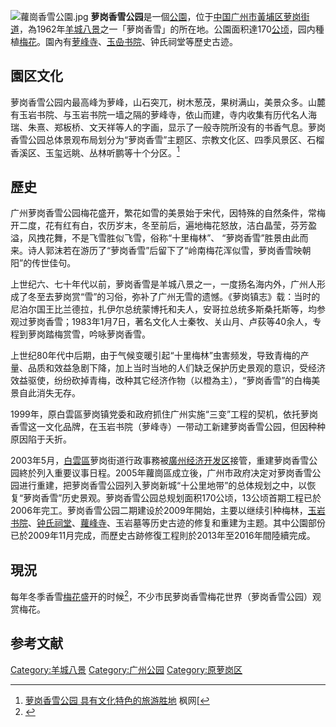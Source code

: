 [[File:蘿崗香雪公園.jpg|right]]
{{Advert|time=2020-05-15T17:43:24+00:00}}
'''萝岗香雪公园'''是一個[[公園|公園]]，位于[[中华人民共和国|中国]][[广州市|广州市]][[黃埔区|黃埔区]][[萝岗街道|萝岗街道]]，為1962年[[羊城八景|羊城八景]]之一「萝岗香雪」的所在地。公園面积達170[[公顷|公顷]]，园内種植[[梅花|梅花]]。園內有[[萝峰寺|萝峰寺]]、[[玉喦书院|玉喦书院]]、钟氏祠堂等歷史古迹。

==園区文化==
萝岗香雪公园内最高峰为萝峰，山石突兀，树木葱茂，果树满山，美景众多。山麓有玉岩书院、与玉岩书院一墙之隔的萝峰寺，依山而建，寺内收集有历代名人海瑞、朱熹、郑板桥、文天祥等人的字画，显示了一般寺院所没有的书香气息。萝岗香雪公园总体景观布局划分为“萝岗香雪”主题区、宗教文化区、四季风景区、石榴香溪区、玉玺远眺、丛林听鹏等十个分区。<ref>[http://www.laoren.com/lrbly/2014/275245.shtml 萝岗香雪公园 具有文化特色的旅游胜地] {{Wayback|url=http://www.laoren.com/lrbly/2014/275245.shtml |date=20170818004307 }}枫网[</ref>

==歷史==
广州萝岗香雪公园梅花盛开，繁花如雪的美景始于宋代，因特殊的自然条件，常梅开二度，花有红有白，农历岁末，冬至前后，遍地梅花怒放，洁白晶莹，芬芳盈溢，风拽花舞，不是飞雪胜似飞雪，俗称“十里梅林”、 “萝岗香雪”胜景由此而来。诗人郭沫若在游历了“萝岗香雪”后留下了“岭南梅花浑似雪，萝岗香雪映朝阳”的传世佳句。

上世纪六、七十年代以前，萝岗香雪是羊城八景之一，一度扬名海内外，广州人形成了冬至去萝岗赏“雪”的习俗，弥补了广州无雪的遗憾。《萝岗镇志》载：当时的尼泊尔国王比兰德拉，扎伊尔总统蒙博托和夫人，安哥拉总统多斯桑托斯等，均参观过萝岗香雪；1983年1月7日，著名文化人士秦牧、关山月、卢荻等40余人，专程到萝岗踏梅赏雪，吟咏萝岗香雪。

上世纪80年代中后期，由于气候变暖引起“十里梅林”虫害频发，导致青梅的产量、品质和效益急剧下降，加上当时当地的人们缺乏保护历史景观的意识，受经济效益驱使，纷纷砍掉青梅，改种其它经济作物（以橙為主），“萝岗香雪”的白梅美景自此消失无存。

1999年，原白雲區萝岗镇党委和政府抓住广州实施“三变”工程的契机，依托萝岗香雪这一文化品牌，在玉岩书院（萝峰寺）一带动工新建萝岗香雪公园，但因种种原因陷于夭折。

2003年5月，[[白雲區|白雲區]]萝岗街道行政事務被[[廣州经济开发区|廣州经济开发区]]接管，重建萝岗香雪公园終於列入重要议事日程。2005年蘿崗區成立後，广州市政府决定对萝岗香雪公园进行重建，把萝岗香雪公园列入萝岗新城“十公里地带”的总体规划之中，以恢复“萝岗香雪”历史景观。萝岗香雪公园总规划面积170公顷，13公顷首期工程已於2006年完工。萝岗香雪公园二期建设於2009年開始，主要以继续引种梅林，[[玉岩书院|玉岩书院]]、[[钟氏祠堂|钟氏祠堂]]、[[蘿峰寺|蘿峰寺]]、玉岩墓等历史古迹的修复和重建为主题。其中公園部份已於2009年11月完成，而歷史古跡修復工程則於2013年至2016年間陸續完成。

==現況==
每年冬季香雪[[梅花|梅花]]盛开的时候<ref>{{Cite web |url=http://news.163.com/16/1223/02/C8UIES9V00014Q4P.html |title=萝岗香雪梅花盛开 周末赏花去 |accessdate=2017-08-17 |archive-date=2017-08-17 |archive-url=https://web.archive.org/web/20170817203649/http://news.163.com/16/1223/02/C8UIES9V00014Q4P.html |dead-url=no }}</ref>，不少市民萝岗香雪梅花世界（萝岗香雪公园）观赏梅花。

== 参考文献 ==
{{Reflist}}

{{历代羊城八景}}
[[Category:羊城八景|Category:羊城八景]]
[[Category:广州公园|Category:广州公园]]
[[Category:原萝岗区|Category:原萝岗区]]